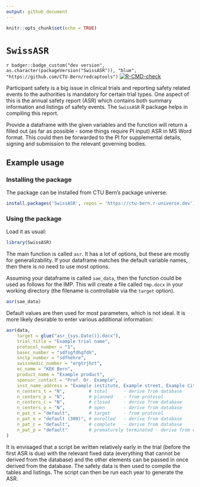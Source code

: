 ```yaml
---
output: github_document
---
```


<!-- README.md is generated from README.Rmd. Please edit that file -->

```r
knitr::opts_chunk$set(echo = TRUE)
```

# `SwissASR`

`r badger::badge_custom("dev version", as.character(packageVersion("SwissASR")), "blue", "https://github.com/CTU-Bern/redcaptools")`
[![R-CMD-check](https://github.com/CTU-Bern/SwissASR/workflows/R-CMD-check/badge.svg)](https://github.com/CTU-Bern/SwissASR/actions)


Participant safety is a big issue in clinical trials and reporting safety related events to the authorities is mandatory for certain trial types. One aspect of this is the annual safety report (ASR) which contains both summary information and listings of safety events. The `SwissASR` R package helps in compiling this report.

Provide a dataframe with the given variables and the function will return a filled out (as far as possible - some things require PI input) ASR in MS Word format. This could then be forwarded to the PI for supplemental details, signing and submission to the relevant governing bodies.

## Example usage 

### Installing the package

The package can be installed from CTU Bern's package universe:

```r
install.packages('SwissASR', repos = 'https://ctu-bern.r-universe.dev')
```

### Using the package 

Load it as usual:

```r
library(SwissASR)
```

The main function is called `asr`. It has a lot of options, but these are mostly for generalizability. If your dataframe matches the default variable names, then there is no need to use most options.

Assuming your dataframe is called `sae_data`, then the function could be used as follows for the IMP. This will create a file called `tmp.docx` in your working directory (the filename is controllable via the `target` option). 

```r
asr(sae_data)
```

Default values are then used for most parameters, which is not ideal. It is more likely desirable to enter various additional information:

```r
asr(data,
    target = glue("asr_{sys.Date()}.docx"),
    trial_title = "Example trial name", 
    protocol_number = "1", 
    basec_number = "sdfsgfdhgfdh", 
    snctp_number = "sdfhehre", 
    swissmedic_number = "ergtrjhzt", 
    ec_name = "KEK Bern", 
    product_name = "Example product", 
    sponsor_contact = "Prof. Dr. Example", 
    inst_name_address = "Example institute, Example street, Example City", 
    n_centers_t = "N",         # total      - derive from database
    n_centers_p = "N",         # planned    - from protocol
    n_centers_c = "N",         # closed     - derive from database
    n_centers_o = "N",         # open       - derive from database
    n_pat_t = "default",       # target     - from protocol
    n_pat_e = "default (300)", # enrolled   - derive from database
    n_pat_c = "default",       # complete   - derive from database
    n_pat_p = "default"        # prematurely terminated - derive from database
)
```

It is envisaged that a script be written relatively early in the trial (before the first ASR is due) with the relevant fixed data (everything that cannot be derived from the database) and the other elements can be passed in once derived from the database. The safety data is then used to compile the tables and listings. The script can then be run each year to generate the ASR.



